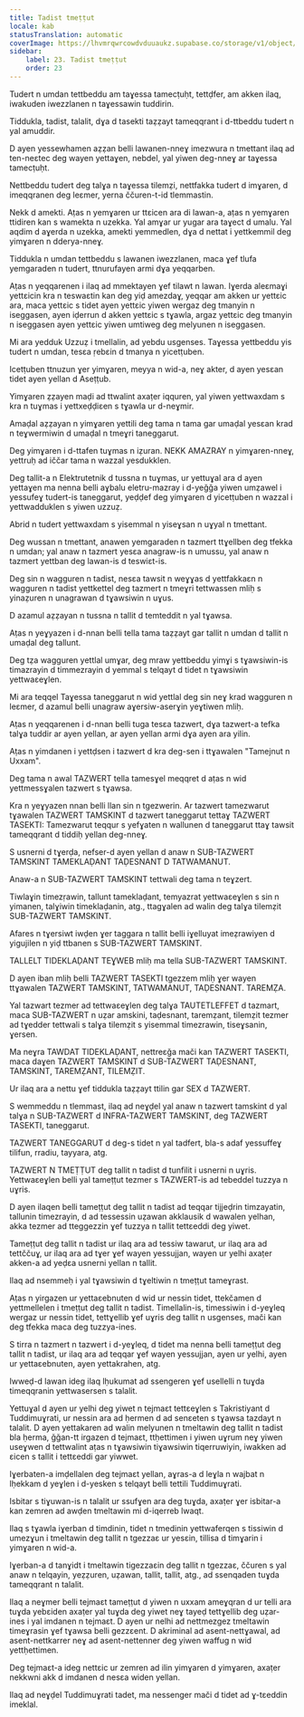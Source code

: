 ```yaml
---
title: Tadist tmeṭṭut
locale: kab
statusTranslation: automatic
coverImage: https://lhvmrqwrcowdvduuaukz.supabase.co/storage/v1/object/public/strapi-uploads/small_cover-educacion-fundamental.webp-2d51a7828a2b1309555be27f7e2a61a0.webp
sidebar:
    label: 23. Tadist tmeṭṭut
    order: 23
---
```

Tudert n umdan tettbeddu am taɣessa tamecṭuḥt, tettḍfer, am akken ilaq, iwakuden iwezzlanen n taɣessawin tuddirin.

Tiddukla, tadist, talalit, dɣa d tasekti taẓẓayt tameqqrant i d-ttbeddu tudert n yal amuddir.

D ayen yessewhamen aẓẓan belli lawanen-nneɣ imezwura n tmettant ilaq ad ten-neɛtec deg wayen yettaɣen, nebdel, yal yiwen deg-nneɣ ar taɣessa tamecṭuḥt.

Nettbeddu tudert deg talɣa n taɣessa tilemẓi, nettfakka tudert d imɣaren, d imeqqranen deg leɛmer, yerna ččuren-t-id tlemmastin.

Nekk d amekti. Aṭas n yemɣaren ur ttɛicen ara di lawan-a, aṭas n yemɣaren ttidiren kan s wamekta n uzekka. Yal amɣar ur yugar ara taɣect d umalu. Yal aqdim d aɣerda n uzekka, amekti yemmedlen, dɣa d nettat i yettkemmil deg yimɣaren n dderya-nneɣ.

Tiddukla n umdan tettbeddu s lawanen iwezzlanen, maca ɣef tlufa yemgaraden n tudert, ttnurufayen armi dɣa yeqqarben.

Aṭas n yeqqarenen i ilaq ad mmektayen ɣef tilawt n lawan. Iɣerda aleɛmaɣi yettɛicin kra n teswaɛtin kan deg yiḍ amezdaɣ, yeqqar am akken ur yettɛic ara, maca yettɛic s tidet ayen yettɛic yiwen wergaz deg tmanyin n iseggasen, ayen iḍerrun d akken yettɛic s tɣawla, argaz yettɛic deg tmanyin n iseggasen ayen yettɛic yiwen umtiweg deg melyunen n iseggasen.

Mi ara yedduk Uzzuẓ i tmellalin, ad yebdu usgenses. Taɣessa yettbeddu yis tudert n umdan, tesɛa ṛebɛin d tmanya n yicetṭuben.

Icetṭuben ttnuzun ɣer yimɣaren, meyya n wid-a, neɣ akter, d ayen yesɛan tidet ayen yellan d Aseṭṭub.

Yimɣaren ẓẓayen maḍi ad ttwalint axaṭer iqquren, yal yiwen yettwaxdam s kra n tuɣmas i yettxeḍḍiɛen s tɣawla ur d-neɣmir.

Amaḍal aẓẓayan n yimɣaren yettili deg tama n tama gar umaḍal yesɛan krad n teɣwermiwin d umaḍal n tmeɣri taneggarut.

Deg yimɣaren i d-ttafen tuɣmas n iẓuran. NEKK AMAZRAY n yimɣaren-nneɣ, yettruḥ ad iččar tama n wazzal yesdukklen.

Deg tallit-a n Elektrutetnik d tussna n tuɣmas, ur yettuɣal ara d ayen yettaɣen ma nenna belli aɣbalu eletru-mazray i d-yeǧǧa yiwen umẓawel i yessufeɣ tudert-is taneggarut, yeḍḍef deg yimɣaren d yicetṭuben n wazzal i yettwadduklen s yiwen uzzuẓ.

Abrid n tudert yettwaxdam s yisemmal n yiseɣsan n uɣyal n tmettant.

Deg wussan n tmettant, anawen yemgaraden n tazmert ttɣellben deg tfekka n umdan; yal anaw n tazmert yesɛa anagraw-is n umussu, yal anaw n tazmert yettban deg lawan-is d teswiɛt-is.

Deg sin n wagguren n tadist, nesɛa tawsit n weɣɣas d yettfakkaɛn n wagguren n tadist yettkettel deg tazmert n tmeɣri tettwassen mliḥ s yinaẓuren n unagrawan d tɣawsiwin n uɣus.

D azamul aẓẓayan n tussna n tallit d temteddit n yal tɣawsa.

Aṭas n yeɣyazen i d-nnan belli tella tama taẓẓayt gar tallit n umdan d tallit n umaḍal deg tallunt.

Deg tẓa wagguren yettlal umɣar, deg mraw yettbeddu yimɣi s tɣawsiwin-is timazrayin d timmezrayin d yemmal s telqayt d tidet n tɣawsiwin yettwaɛeɣlen.

Mi ara teqqel Taɣessa taneggarut n wid yettlal deg sin neɣ krad wagguren n leɛmer, d azamul belli unagraw aɣersiw-aserɣin yeɣtiwen mliḥ.

Aṭas n yeqqarenen i d-nnan belli tuga tesɛa tazwert, dɣa tazwert-a tefka talɣa tuddir ar ayen yellan, ar ayen yellan armi dɣa ayen ara yilin.

Aṭas n yimdanen i yettḍsen i tazwert d kra deg-sen i ttɣawalen "Tamejnut n Uxxam".

Deg tama n awal TAZWERT tella tamesɣel meqqret d aṭas n wid yettmessɣalen tazwert s tɣawsa.

Kra n yeɣyazen nnan belli llan sin n tgezwerin. Ar tazwert tamezwarut tɣawalen TAZWERT TAMSKINT d tazwert taneggarut tettaɣ TAZWERT TASEKTI: Tamezwarut teqqur s yefɣaten n wallunen d taneggarut ttaɣ tawsit tameqqrant d tiddiḥ yellan deg-nneɣ.

S usnerni d tɣerḍa, nefser-d ayen yellan d anaw n SUB-TAZWERT TAMSKINT TAMEKLAḌANT TAḌESNANT D TATWAMANUT.

Anaw-a n SUB-TAZWERT TAMSKINT tettwali deg tama n teɣzert.

Tiwlaɣin timezṛawin, tallunt tameklaḍant, temyazrat yettwaɛeɣlen s sin n yimanen, talɣiwin timeklaḍanin, atg., ttagɣalen ad walin deg talɣa tilemẓit SUB-TAZWERT TAMSKINT.

Afares n tɣersiwt iwḍen ɣer taggara n tallit belli iɣelluyat imeẓrawiyen d yigujilen n yiḍ ttbanen s SUB-TAZWERT TAMSKINT.

TALLELT TIDEKLAḌANT TEƔWEB mliḥ ma tella SUB-TAZWERT TAMSKINT.

D ayen iban mliḥ belli TAZWERT TASEKTI tgezzem mliḥ ɣer wayen ttɣawalen TAZWERT TAMSKINT, TATWAMANUT, TAḌESNANT. TAREMẒA.

Yal tazwart tezmer ad tettwaɛeɣlen deg talɣa TAUTETLEFFET d tazmart, maca SUB-TAZWERT n uẓar amskini, taḍesnant, taremẓant, tilemẓit tezmer ad tɣedder tettwali s talɣa tilemẓit s yisemmal timezrawin, tiseɣsanin, ɣersen.

Ma neɣra TAWDAT TIDEKLAḌANT, nettreɛǧa mači kan TAZWERT TASEKTI, maca daɣen TAZWERT TAMSKINT d SUB-TAZWERT TAḌESNANT, TAMSKINT, TAREMẒANT, TILEMẒIT.

Ur ilaq ara a nettu ɣef tiddukla taẓẓayt ttilin gar SEX d TAZWERT.

S wemmeddu n tlemmast, ilaq ad neɣḍel yal anaw n tazwert tamskint d yal talɣa n SUB-TAZWERT d INFRA-TAZWERT TAMSKINT, deg TAZWERT TASEKTI, taneggarut.

TAZWERT TANEGGARUT d deg-s tidet n yal tadfert, bla-s adaf yessuffeɣ tilifun, rradiu, tayyara, atg.

TAZWERT N TMEṬṬUT deg tallit n tadist d tunfilit i usnerni n uɣris. Yettwaɛeɣlen belli yal tameṭṭut tezmer s TAZWERT-is ad tebeddel tuzzya n uɣris.

D ayen ilaqen belli tameṭṭut deg tallit n tadist ad teqqar tijjeḍrin timzayatin, tallunin timezrayin, d ad tessessin uẓawan akklausik d wawalen yelhan, akka tezmer ad tteggezzin ɣef tuzzya n tallit tettɛeddi deg yiwet.

Tameṭṭut deg tallit n tadist ur ilaq ara ad tessiw tawarut, ur ilaq ara ad tettččuɣ, ur ilaq ara ad tɣer ɣef wayen yessujjan, wayen ur yelhi axaṭer akken-a ad yeḍɛa usnerni yellan n tallit.

Ilaq ad nsemmeḥ i yal tɣawsiwin d tɣeltiwin n tmeṭṭut tameɣrast.

Aṭas n yirgazen ur yettaɛebnuten d wid ur nessin tidet, ttekčamen d yettmellelen i tmeṭṭut deg tallit n tadist. Timellalin-is, timessiwin i d-yeɣleq wergaz ur nessin tidet, tettɣellib ɣef uɣris deg tallit n usgenses, mači kan deg tfekka maca deg tuzzya-ines.

S tirra n tazmert n tazwert i d-yeɣleq, d tidet ma nenna belli tameṭṭut deg tallit n tadist, ur ilaq ara ad teqqar ɣef wayen yessujjan, ayen ur yelhi, ayen ur yettaɛebnuten, ayen yettakrahen, atg.

Iwweḍ-d lawan ideg ilaq lḥukumat ad ssengeren ɣef usellelli n tuɣda timeqqranin yettwasersen s talalit.

Yettuɣal d ayen ur yelhi deg yiwet n tejmaɛt tettɛeɣlen s Takristiyant d Tuddimuɣrati, ur nessin ara ad ḥermen d ad senɛeten s tɣawsa tazdayt n talalit. D ayen yettakaren ad walin melyunen n tmeltawin deg tallit n tadist bla ḥerma, ǧǧan-tt irgazen d tejmaɛt, ttḥettimen i yiwen uɣrum neɣ yiwen useɣwen d tettwalint aṭas n tɣawsiwin tiɣawsiwin tiqerruwiyin, iwakken ad ɛicen s tallit i tettɛeddi gar yiwwet.

Iɣerbaten-a imḍellalen deg tejmaɛt yellan, aɣras-a d leɣla n wajbat n lḥekkam d yeɣlen i d-yesken s telqayt belli tettili Tuddimuɣrati.

Isbitar s tiɣuwan-is n talalit ur ssufɣen ara deg tuɣda, axaṭer ɣer isbitar-a kan zemren ad awḍen tmeltawin mi d-iqerreb lwaqt.

Ilaq s tɣawla iɣerban d timdinin, tidet n tmedinin yettwaferqen s tissiwin d umezɣun i tmeltawin deg tallit n tgezzaɛ ur yesɛin, tillisa d timɣarin i yimɣaren n wid-a.

Iɣerban-a d tanɣidt i tmeltawin tigezzaɛin deg tallit n tgezzaɛ, ččuren s yal anaw n telqayin, yeẓẓuren, uẓawan, tallit, tallit, atg., ad ssenqaden tuɣda tameqqrant n talalit.

Ilaq a neɣmer belli tejmaɛt tameṭṭut d yiwen n uxxam ameɣqran d ur telli ara tuɣda yebɛiden axaṭer yal tuɣda deg yiwet neɣ tayeḍ tettɣellib deg uẓar-ines i yal imdanen n tejmaɛt. D ayen ur nelhi ad nettmezgez tmeltawin timeɣrasin ɣef tɣawsa belli gezzɛent. D akriminal ad asent-nettɣawal, ad asent-nettkarrer neɣ ad asent-nettenner deg yiwen waffug n wid yettḥettimen.

Deg tejmaɛt-a ideg nettɛic ur zemren ad ilin yimɣaren d yimɣaren, axaṭer nekkwni akk d imdanen d nesɛa widen yellan.

Ilaq ad neɣḍel Tuddimuɣrati tadet, ma nessenger mači d tidet ad ɣ-tɛeddin imeklal.

